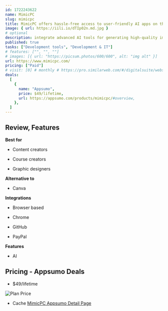 ```yaml
---
id: 1722243622
name: MimicPC
slug: mimicpc
title: MimicPC offers hassle-free access to user-friendly AI apps on the cloud
image: { url: https://iili.io/dTIp02n.md.jpg }
# optional
description: integrate advanced AI tools for generating high-quality images, enhancing photos, and simplifying workflowsOffers a user-friendly interface, detailed facial enhancement features, and efficient project management
published: true
tasks: ["Development tools", "Development & IT"]
# features: ["", "", ""]
# images: [{ url: "https://picsum.photos/600/600", alt: "img alt" }]
url: https://www.mimicpc.com/
pricing: ["Paid"]
# visit: [0] # monthly # https://pro.similarweb.com/#/digitalsuite/websiteanalysis/home
deals:
  [
    {
      name: "Appsumo",
      price: $49/lifetime,
      url: https://appsumo.com/products/mimicpc/#overview,
    },
  ]
---
```


## Review, Features

 

**Best for**

- Content creators

- Course creators

- Graphic designers

**Alternative to**

- Canva

**Integrations**

- Browser based

- Chrome

- GitHub

- PayPal

**Features**

- AI

## Pricing - Appsumo Deals

- $49/lifetime

<Img src="https://iili.io/dTaeDoF.png" alt="Plan Price" />

- Cache [MimicPC Appsumo Detail Page](https://iili.io/dTakyX9.png)
